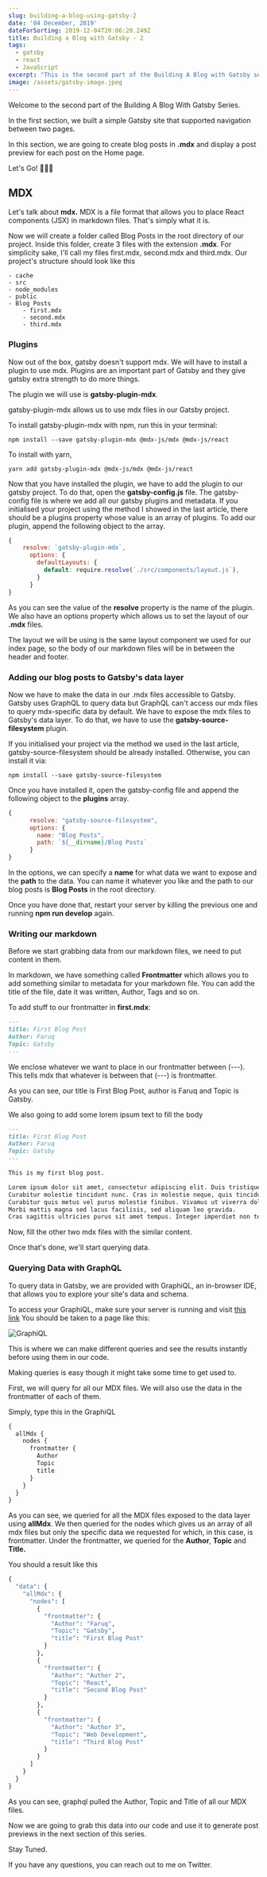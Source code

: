 ```yaml
---
slug: building-a-blog-using-gatsby-2
date: '04 December, 2019'
dateForSorting: 2019-12-04T20:06:20.249Z
title: Building a Blog with Gatsby - 2
tags:
  - gatsby
  - react
  - JavaScript
excerpt: "This is the second part of the Building A Blog with Gatsby series. Let's go\U0001F680"
image: /assets/gatsby-image.jpeg
---
```

Welcome to the second part of the Building A Blog With Gatsby Series.

In the first section, we built a simple Gatsby site that supported navigation between two pages.

In this section, we are going to create blog posts in **.mdx** and display a post preview for each post on the Home page.

Let's Go! 🚀🚀🚀

## MDX

Let's talk about **mdx.** MDX is a file format that allows you to place React components (JSX) in markdown files. That's simply what it is.

Now we will create a folder called Blog Posts in the root directory of our project. Inside this folder, create 3 files with the extension **.mdx**. For simplicity sake, I'll call my files first.mdx, second.mdx and third.mdx. Our project's structure should look like this

```
- cache
- src
- node_modules
- public
- Blog Posts
    - first.mdx
    - second.mdx
    - third.mdx
```

### Plugins

Now out of the box, gatsby doesn't support mdx. We will have to install a plugin to use mdx. Plugins are an important part of Gatsby and they give gatsby extra strength to do more things.

The plugin we will use is **gatsby-plugin-mdx**.

gatsby-plugin-mdx allows us to use mdx files in our Gatsby project.

To install gatsby-plugin-mdx with npm, run this in your terminal:

```
npm install --save gatsby-plugin-mdx @mdx-js/mdx @mdx-js/react
```

To install with yarn, 

```
yarn add gatsby-plugin-mdx @mdx-js/mdx @mdx-js/react
```

Now that you have installed the plugin, we have to add the plugin to our gatsby project. To do that, open the **gatsby-config.js** file. The gatsby-config file is where we add all our gatsby plugins and metadata. If you initialised your project using the method I showed in the last article, there should be a plugins property whose value is an array of plugins. To add our plugin, append the following object to the array.

```javascript
{
    resolve: `gatsby-plugin-mdx`,
      options: {
        defaultLayouts: {
          default: require.resolve(`./src/components/layout.js`),
        }
      }
}
```

As you can see the value of the **resolve** property is the name of the plugin. We also have an options property which allows us to set the layout of our **.mdx** files.

The layout we will be using is the same layout component we used for our index page, so the body of our markdown files will be in between the header and footer.

### Adding our blog posts to Gatsby's data layer

Now we have to make the data in our .mdx files accessible to Gatsby. Gatsby uses GraphQL to query data but GraphQL can't access our mdx files to query mdx-specific data by default. We have to expose the mdx files to Gatsby's data layer. To do that, we have to use the **gatsby-source-filesystem** plugin. 

If you initialised your project via the method we used in the last article, gatsby-source-filesystem should be already installed. Otherwise, you can install it via:

```
npm install --save gatsby-source-filesystem
```

Once you have installed it, open the gatsby-config file and append the following object to the **plugins** array.

```javascript
{
      resolve: "gatsby-source-filesystem",
      options: {
        name: "Blog Posts",
        path: `${__dirname}/Blog Posts`
      }
}
```

In the options, we can specify a **name** for what data we want to expose and the **path** to the data. You can name it whatever you like and the path to our blog posts is **Blog Posts** in the root directory.

Once you have done that, restart your server by killing the previous one and running **npm run develop** again.

### Writing our markdown

Before we start grabbing data from our markdown files, we need to put content in them.

In markdown, we have something called **Frontmatter** which allows you to add something similar to metadata for your markdown file. You can add the title of the file, date it was written, Author, Tags and so on.

To add stuff to our frontmatter in **first.mdx**:

```markdown
---
title: First Blog Post
Author: Faruq
Topic: Gatsby
---
```

We enclose whatever we want to place in our frontmatter between (---). This tells mdx that whatever is between that (---) is frontmatter.

As you can see, our title is First Blog Post, author is Faruq and Topic is Gatsby.

We also going to add some lorem ipsum text to fill the body

```markdown
---
title: First Blog Post
Author: Faruq
Topic: Gatsby
---

This is my first blog post.

Lorem ipsum dolor sit amet, consectetur adipiscing elit. Duis tristique ligula ac sollicitudin egestas.
Curabitur molestie tincidunt nunc. Cras in molestie neque, quis tincidunt libero.
Curabitur quis metus vel purus molestie finibus. Vivamus ut viverra dolor. 
Morbi mattis magna sed lacus facilisis, sed aliquam leo gravida. 
Cras sagittis ultricies purus sit amet tempus. Integer imperdiet non tellus in gravida.
```

Now, fill the other two mdx files with the similar content.

Once that's done, we'll start querying data.

### Querying Data with GraphQL

To query data in Gatsby, we are provided with GraphiQL, an in-browser IDE, that allows you to explore your site's data and schema.

To access your GraphiQL, make sure your server is running and visit [this link](http://localhost:8000/___graphql)
You should be taken to a page like this:

![GraphiQL](/assets/graphiql.jpg "GraphiQL")

This is where we can make different queries and see the results instantly before using them in our code.

Making queries is easy though it might take some time to get used to.

First, we will query for all our MDX files. We will also use the data in the frontmatter of each of them.

Simply, type this in the GraphiQL

```graphql
{
  allMdx {
    nodes {
      frontmatter {
        Author
        Topic
        title
      }
    }
  }
}
```

As you can see, we queried for all the MDX files exposed to the data layer using **allMdx**. We then queried for the nodes which gives us an array of all mdx files but only the specific data we requested for which, in this case, is frontmatter. Under the frontmatter, we queried for the **Author**, **Topic** and **Title.**

You should a result like this

```graphql
{
  "data": {
    "allMdx": {
      "nodes": [
        {
          "frontmatter": {
            "Author": "Faruq",
            "Topic": "Gatsby",
            "title": "First Blog Post"
          }
        },
        {
          "frontmatter": {
            "Author": "Author 2",
            "Topic": "React",
            "title": "Second Blog Post"
          }
        },
        {
          "frontmatter": {
            "Author": "Author 3",
            "Topic": "Web Development",
            "title": "Third Blog Post"
          }
        }
      ]
    }
  }
}
```

As you can see, graphql pulled the Author, Topic and Title of all our MDX files.

Now we are going to grab this data into our code and use it to generate post previews in the next section of this series.

Stay Tuned.

If you have any questions, you can reach out to me on Twitter.
